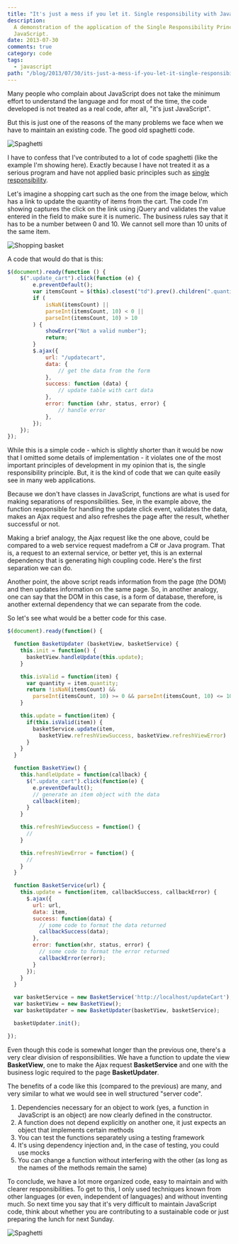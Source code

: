 ```yaml
---
title: "It's just a mess if you let it. Single responsibility with JavaScript"
description:
  A demonstration of the application of the Single Responsibility Principle with
  JavaScript.
date: 2013-07-30
comments: true
category: code
tags:
  - javascript
path: "/blog/2013/07/30/its-just-a-mess-if-you-let-it-single-responsibility-with-javascript"
---
```


Many people who complain about JavaScript does not take the minimum effort to
understand the language and for most of the time, the code developed is not
treated as a real code, after all, "it's just JavaScript".

But this is just one of the reasons of the many problems we face when we have to
maintain an existing code. The good old spaghetti code.

![Spaghetti](spagett.jpg)

I have to confess that I've contributed to a lot of code spaghetti (like the
example I'm showing here). Exactly because I have not treated it as a serious
program and have not applied basic principles such as
[single responsibility](http://www.oodesign.com/single-responsibility-principle.html).

Let's imagine a shopping cart such as the one from the image below, which has a
link to update the quantity of items from the cart. The code I'm showing
captures the click on the link using jQuery and validates the value entered in
the field to make sure it is numeric. The business rules say that it has to be a
number between 0 and 10. We cannot sell more than 10 units of the same item.

![Shopping basket](shopping_basket.png)

A code that would do that is this:

```js
$(document).ready(function () {
	$(".update_cart").click(function (e) {
		e.preventDefault();
		var itemsCount = $(this).closest("td").prev().children(".quantity").val();
		if (
			isNaN(itemsCount) ||
			parseInt(itemsCount, 10) < 0 ||
			parseInt(itemsCount, 10) > 10
		) {
			showError("Not a valid number");
			return;
		}
		$.ajax({
			url: "/updatecart",
			data: {
				// get the data from the form
			},
			success: function (data) {
				// update table with cart data
			},
			error: function (xhr, status, error) {
				// handle error
			},
		});
	});
});
```

While this is a simple code - which is slightly shorter than it would be now
that I omitted some details of implementation - it violates one of the most
important principles of development in my opinion that is, the single
responsibility principle. But, it is the kind of code that we can quite easily
see in many web applications.

Because we don't have classes in JavaScript, functions are what is used for
making separations of responsibilities. See, in the example above, the function
responsible for handling the update click event, validates the data, makes an
Ajax request and also refreshes the page after the result, whether successful or
not.

Making a brief analogy, the Ajax request like the one above, could be compared
to a web service request made​from a C# or Java program. That is, a request to
an external service, or better yet, this is an external dependency that is
generating high coupling code. Here's the first separation we can do.

Another point, the above script reads information from the page (the DOM) and
then updates information on the same page. So, in another analogy, one can say
that the DOM in this case, is a form of database, therefore, is another external
dependency that we can separate from the code.

So let's see what would be a better code for this case.

```js
$(document).ready(function() {

  function BasketUpdater (basketView, basketService) {
    this.init = function() {
      basketView.handleUpdate(this.update);
    }

    this.isValid = function(item) {
      var quantity = item.quantity;
      return !isNaN(itemsCount) &&
        parseInt(itemsCount, 10) >= 0 && parseInt(itemsCount, 10) <= 10
    }

    this.update = function(item) {
      if(this.isValid(item)) {
        basketService.update(item,
          basketView.refreshViewSuccess, basketView.refreshViewError)
      }
    }
  }

  function BasketView() {
    this.handleUpdate = function(callback) {
      $(".update_cart").click(function(e) {
        e.preventDefault();
        // generate an item object with the data
        callback(item);
      }
    }

    this.refreshViewSuccess = function() {
      //
    }

    this.refreshViewError = function() {
      //
    }
  }

  function BasketService(url) {
    this.update = function(item, callbackSuccess, callbackError) {
      $.ajax({
        url: url,
        data: item,
        success: function(data) {
          // some code to format the data returned
          callbackSuccess(data);
        },
        error: function(xhr, status, error) {
          // some code to format the error returned
          callbackError(error);
        }
      });
    }
  }

  var basketService = new BasketService('http://localhost/updateCart');
  var basketView = new BasketView();
  var basketUpdater = new BasketUpdater(basketView, basketService);

  basketUpdater.init();

});
```

Even though this code is somewhat longer than the previous one, there's a very
clear division of responsibilities. We have a function to update the view
**BasketView**, one to make the Ajax request **BasketService** and one with the
business logic required to the page **BasketUpdater**.

The benefits of a code like this (compared to the previous) are many, and very
similar to what we would see in well structured "server code".

1.  Dependencies necessary for an object to work (yes, a function in JavaScript
    is an object) are now clearly defined in the constructor.
2.  A function does not depend explicitly on another one, it just expects an
    object that implements certain methods
3.  You can test the functions separately using a testing framework
4.  It's using dependency injection and, in the case of testing, you could use
    mocks
5.  You can change a function without interfering with the other (as long as the
    names of the methods remain the same)

To conclude, we have a lot more organized code, easy to maintain and with
clearer responsibilities. To get to this, I only used techniques known from
other languages (or even, independent of languages) and without inventing much.
So next time you say that it's very difficult to maintain JavaScript code, think
about whether you are contributing to a sustainable code or just preparing the
lunch for next Sunday.

![Spaghetti](Spaghetti.gif)
